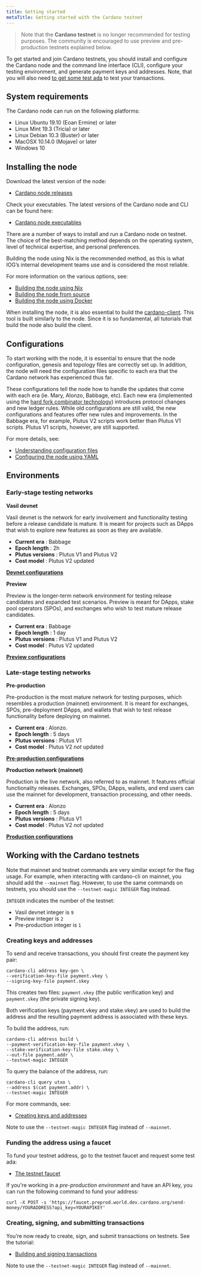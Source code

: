 ```yaml
---
title: Getting started
metaTitle: Getting started with the Cardano testnet
---
```


>Note that the **Cardano testnet** is no longer recommended for testing purposes. The community is encouraged to use preview and pre-production testnets explained below. 

To get started and join Cardano testnets, you should install and configure the Cardano node and the command line interface (CLI), configure your testing environment, and generate payment keys and addresses. Note, that you will also need [to get some test ada](/cardano-testnet/tools/faucet) to test your transactions. 

## System requirements

The Cardano node can run on the following platforms:

-   Linux Ubuntu 19.10 (Eoan Ermine) or later
-   Linux Mint 19.3 (Tricia) or later
-   Linux Debian 10.3 (Buster) or later
-   MacOSX 10.14.0 (Mojave) or later
-   Windows 10

## Installing the node

Download the latest version of the node:

-   [Cardano node releases](https://github.com/input-output-hk/cardano-node/releases)

Check your executables. The latest versions of the Cardano node and CLI can be found here:

-   [Cardano node executables](https://github.com/input-output-hk/cardano-node#executables)
    
There are a number of ways to install and run a Cardano node on testnet. The choice of the best-matching method depends on the operating system, level of technical expertise, and personal preferences.

Building the node using Nix is the recommended method, as this is what IOG’s internal development teams use and is considered the most reliable.

For more information on the various options, see:

-   [Building the node using Nix](https://github.com/input-output-hk/cardano-node/blob/master/doc/getting-started/building-the-node-using-nix.md)
-   [Building the node from source](https://github.com/input-output-hk/cardano-node/blob/master/doc/getting-started/install.md/)
-   [Building the node using Docker](https://hub.docker.com/r/inputoutput/cardano-node)
    
When installing the node, it is also essential to build the [cardano-client](https://github.com/input-output-hk/cardano-node/tree/master/cardano-client-demo). This tool is built similarly to the node. Since it is so fundamental, all tutorials that build the node also build the client.

## Configurations

To start working with the node, it is essential to ensure that the node configuration, genesis and topology files are correctly set up. In addition, the node will need the configuration files specific to each era that the Cardano network has experienced thus far.

These configurations tell the node how to handle the updates that come with each era (ie. Mary, Alonzo, Babbage, etc). Each new era (implemented using the [hard fork combinator technology](https://docs.cardano.org/core-concepts/about-hard-forks)) introduces protocol changes and new ledger rules. While old configurations are still valid, the new configurations and features offer new rules and improvements. In the Babbage era, for example, Plutus V2 scripts work better than Plutus V1 scripts. Plutus V1 scripts, however, are still supported. 

For more details, see:

-   [Understanding configuration files](https://github.com/input-output-hk/cardano-node/blob/master/doc/getting-started/understanding-config-files.md)
-   [Configuring the node using YAML](https://github.com/input-output-hk/cardano-node/blob/master/doc/reference/configuring-a-node-using-yaml.md)

## Environments

### Early-stage testing networks

**Vasil devnet**

Vasil devnet is the network for early involvement and functionality testing before a release candidate is mature. It is meant for projects such as DApps that wish to explore new features as soon as they are available.

- **Current era** : Babbage
- **Epoch length** : 2h
- **Plutus versions** : Plutus V1 and Plutus V2
- **Cost model** : Plutus V2 updated

[**Devnet configurations**](https://book.world.dev.cardano.org/environments.html#vasil-dev)

**Preview**

Preview is the longer-term network environment for testing release candidates and expanded test scenarios. Preview is meant for DApps, stake pool operators (SPOs), and exchanges who wish to test mature release candidates.

- **Current era** : Babbage
- **Epoch length** : 1 day
- **Plutus versions** : Plutus V1 and Plutus V2
- **Cost model** : Plutus V2 updated

[**Preview configurations**](https://book.world.dev.cardano.org/environments.html#preview-testnet)

### Late-stage testing networks

**Pre-production**

Pre-production is the most mature network for testing purposes, which resembles a production (mainnet) environment. It is meant for exchanges, SPOs, pre-deployment DApps, and wallets that wish to test release functionality before deploying on mainnet.

- **Current era** : Alonzo.
- **Epoch length** : 5 days
- **Plutus versions** : Plutus V1
- **Cost model** : Plutus V2 _not_ updated

[**Pre-production configurations**](https://book.world.dev.cardano.org/environments.html#pre-production-testnet)

**Production network (mainnet)**

Production is the live network, also referred to as mainnet. It features official functionality releases. Exchanges, SPOs, DApps, wallets, and end users can use the mainnet for development, transaction processing, and other needs.

- **Current era** : Alonzo
- **Epoch length** : 5 days
- **Plutus versions** : Plutus V1
- **Cost model** : Plutus V2 _not_ updated

[**Production configurations**](https://book.world.dev.cardano.org/environments.html#production-mainnet)

## Working with the Cardano testnets

Note that mainnet and testnet commands are very similar except for the flag usage. For example, when interacting with cardano-cli on mainnet, you should add the `--mainnet` flag. However, to use the same commands on testnets, you should use the `--testnet-magic INTEGER` flag instead. 

`INTEGER` indicates the number of the testnet:

* Vasil devnet integer is `9`
* Preview integer is `2`
* Pre-production integer is `1`

### Creating keys and addresses

To send and receive transactions, you should first create the payment key pair:

```
cardano-cli address key-gen \
--verification-key-file payment.vkey \
--signing-key-file payment.skey
```

This creates two files: `payment.vkey` (the public verification key) and `payment.skey` (the private signing key).

Both verification keys (payment.vkey and stake.vkey) are used to build the address and the resulting payment address is associated with these keys.

To build the address, run:

```
cardano-cli address build \
--payment-verification-key-file payment.vkey \
--stake-verification-key-file stake.vkey \
--out-file payment.addr \
--testnet-magic INTEGER
```

To query the balance of the address, run:

```
cardano-cli query utxo \
--address $(cat payment.addr) \
--testnet-magic INTEGER
```

For more commands, see:

-   [Creating keys and addresses](https://github.com/input-output-hk/cardano-node/blob/master/doc/stake-pool-operations/keys_and_addresses.md)
    
Note to use the `--testnet-magic INTEGER` flag instead of `--mainnet`.

### Funding the address using a faucet

To fund your testnet address, go to the testnet faucet and request some test ada:

-   [The testnet faucet](/cardano-testnet/tools/faucet)

If you're working in a *pre-production environment* and have an API key, you can run the following command to fund your address:

`curl -X POST -s 'https://faucet.preprod.world.dev.cardano.org/send-money/YOURADDRESS?api_key=YOURAPIKEY'`

### Creating, signing, and submitting transactions

You’re now ready to create, sign, and submit transactions on testnets. See the tutorial:

-   [Building and signing transactions](https://github.com/input-output-hk/cardano-node/blob/master/doc/reference/building-and-signing-tx.md)
    
Note to use the `--testnet-magic INTEGER` flag instead of `--mainnet`.
